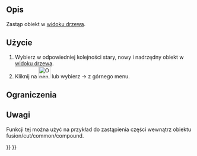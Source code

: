 <languages/>

{{Docnav/pl
|
|[[OpenSCAD_RemoveSubtree/pl|Usuń gałąź drzewa]]
|[[OpenSCAD_Workbench/pl|środowisko pracy OpenSCAD]]
|IconL=
|IconR=OpenSCAD_RemoveSubtree.svg
|IconC=Workbench_OpenSCAD.svg
}}

{{GuiCommand/pl
|Name=OpenSCAD ReplaceObject
|Name/pl=OpenSCAD: Zastąp obiekt‏‎
|MenuLocation=OpenSCAD → Zastąp obiekt
|Workbenches=[[OpenSCAD_Workbench/pl|OpenSCAD]]
}}

<span id="Description"></span>
==Opis== 

<div class="mw-translate-fuzzy">
Zastąp obiekt w [[Tree_view/pl|widoku drzewa]].
</div>

<span id="Usage"></span>
==Użycie== 

<div class="mw-translate-fuzzy">
# Wybierz w odpowiedniej kolejności stary, nowy i nadrzędny obiekt w [[Tree_view/pl|widoku drzewa]].
# Kliknij na [[Image:OpenSCAD_ReplaceObject.svg|32px]] lub wybierz {{KEY| OpenSCAD}} → {{KEY|[[Image:OpenSCAD_ReplaceObject.svg|32px]] Zastąp obiekt}} z górnego menu.
</div>

<span id="Limitations"></span>
==Ograniczenia==


<span id="Notes"></span>
==Uwagi== 

Funkcji tej można użyć na przykład do zastąpienia części wewnątrz obiektu fusion/cut/common/compound.


{{Docnav/pl
|
|[[OpenSCAD_RemoveSubtree/pl|Usuń gałąź drzewa]]
|[[OpenSCAD_Workbench/pl|środowisko pracy OpenSCAD]]
|IconL=
|IconR=OpenSCAD_RemoveSubtree.svg
|IconC=Workbench_OpenSCAD.svg
}}

{{OpenSCAD_Tools_navi{{#translation:}}}}
{{Userdocnavi{{#translation:}}}}